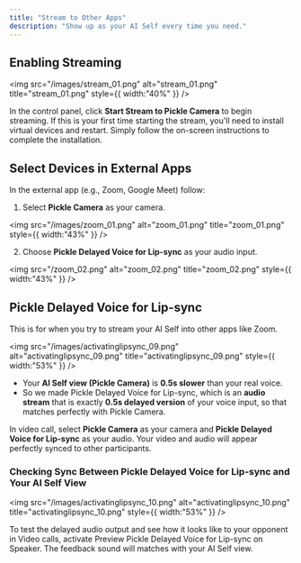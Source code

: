 ```yaml
---
title: "Stream to Other Apps"
description: "Show up as your AI Self every time you need."
---
```


## Enabling Streaming

<img
  src="/images/stream_01.png"
  alt="stream_01.png"
  title="stream_01.png"
  style={{ width:"40%" }}
/>

In the control panel, click **Start Stream to Pickle Camera** to begin streaming. If this is your first time starting the stream, you'll need to install virtual devices and restart. Simply follow the on-screen instructions to complete the installation.

## Select Devices in External Apps

In the external app (e.g., Zoom, Google Meet) follow:

1. Select **Pickle Camera** as your camera.

<img
  src="/images/zoom_01.png"
  alt="zoom_01.png"
  title="zoom_01.png"
  style={{ width:"43%" }}
/>

2. Choose **Pickle Delayed Voice for Lip-sync** as your audio input.

<img
  src="/zoom_02.png"
  alt="zoom_02.png"
  title="zoom_02.png"
  style={{ width:"43%" }}
/>

## Pickle Delayed Voice for Lip-sync

This is for when you try to stream your AI Self into other apps like Zoom.

<img
  src="/images/activatinglipsync_09.png"
  alt="activatinglipsync_09.png"
  title="activatinglipsync_09.png"
  style={{ width:"53%" }}
/>

- Your **AI Self view (Pickle Camera)**  is **0.5s slower** than your real voice.
- So we made Pickle Delayed Voice for Lip-sync, which is an **audio stream** that is exactly **0.5s delayed version** of your voice input, so that matches perfectly with Pickle Camera.

In video call, select **Pickle Camera** as your camera and **Pickle Delayed Voice for Lip-sync** as your audio. Your video and audio will appear perfectly synced to other participants.

### Checking Sync Between Pickle Delayed Voice for Lip-sync and Your AI Self View

<img
  src="/images/activatinglipsync_10.png"
  alt="activatinglipsync_10.png"
  title="activatinglipsync_10.png"
  style={{ width:"53%" }}
/>

To test the delayed audio output and see how it looks like to your opponent in Video calls, activate Preview Pickle Delayed Voice for Lip-sync on Speaker. The feedback sound will matches with your AI Self view.